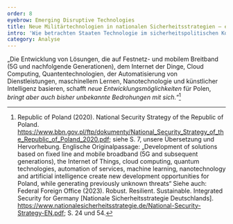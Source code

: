 ```yaml
---
order: 8
eyebrow: Emerging Disruptive Technologies
title: Neue Militärtechnologien in nationalen Sicherheitsstrategien – eine vergleichende Analyse
intro: 'Wie betrachten Staaten Technologie im sicherheitspolitischen Kontext? Ein Vergleich der Analysen nationaler Sicherheitsstrategien (NSS) von zwölf Staaten zwischen 2017 und 2023 zeigt, dass unterschiedliche Ansätze bestehen, wie Sicherheit und Technologie wahrgenommen werden. Es gibt sowohl Konsens als auch Unterschiede bei relevanten Technologien, und es existieren Gruppen „gleichgesinnter“ Staaten. NSS neigen dazu, Sicherheit umfassend zu betrachten, weshalb Dual-Use-Technologien, insbesondere im Cyberbereich, KI oder Netzwerktechnologien, im Fokus stehen – entweder als militärische Ressourcen oder als Bedrohungen. Dies stellt die Rüstungskontrolle vor erhebliche Herausforderungen.'
category: Analyse
---
```


„Die Entwicklung von Lösungen, die auf Festnetz- und mobilem Breitband (5G und nachfolgende Generationen), dem Internet der Dinge, Cloud Computing, Quantentechnologien, der Automatisierung von Dienstleistungen, maschinellem Lernen, Nanotechnologie und künstlicher Intelligenz basieren, schafft _neue Entwicklungsmöglichkeiten_ für Polen, _bringt aber auch bisher unbekannte Bedrohungen mit sich._“[^1]




[^1]: Republic of Poland (2020). National Security Strategy of the Republic of Poland. https://www.bbn.gov.pl/ftp/dokumenty/National_Security_Strategy_of_the_Republic_of_Poland_2020.pdf; siehe S. 7, unsere Übersetzung und Hervorhebung. Englische Originalpassage: „Development of solutions based on fixed line and mobile broadband (5G and subsequent generations), the Internet of Things, cloud computing, quantum technologies, automation of services, machine learning, nanotechnology and artificial intelligence create new development opportunities for Poland, while generating previously unknown threats“ Siehe auch: Federal Foreign Office (2023). Robust. Resilient. Sustainable. Integrated Security for Germany [Nationale Sicherheitsstrategie Deutschlands]. https://www.nationalesicherheitsstrategie.de/National-Security-Strategy-EN.pdf; S. 24 und 54.
